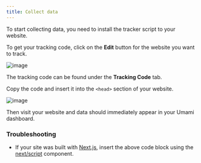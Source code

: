 ```yaml
---
title: Collect data
---
```


To start collecting data, you need to install the tracker script to your website.

To get your tracking code, click on the **Edit** button for the website you want to track.

![image](/images/docs/v3/website-edit.png)

The tracking code can be found under the **Tracking Code** tab.

Copy the code and insert it into the `<head>` section of your website.

![image](/images/docs/v3/website-tracking-code.png)

Then visit your website and data should immediately appear in your Umami dashboard.

### Troubleshooting

- If your site was built with [Next.js](https://nextjs.org/), insert the above code block using the [next/script](https://nextjs.org/docs/app/api-reference/components/script) component.

